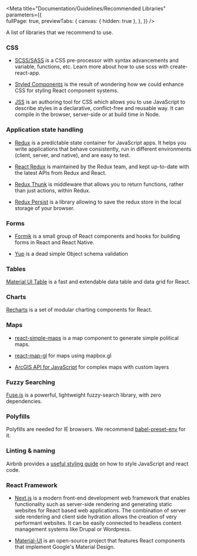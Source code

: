 
<Meta title="Documentation/Guidelines/Recommended Libraries" 
  parameters={{      
    fullPage: true,
    previewTabs: {
      canvas: { hidden: true },
    },
  }} 
/>

<Title>Recommended libraries</Title>
<Subtitle>A list of libraries that we recommend to use.</Subtitle>

### CSS

<ul>
  <li>
    <p><a class="link" target="_blank" href="https://sass-lang.com/">SCSS/SASS</a> is a CSS pre-processor with syntax advancements and variable, functions, etc. Learn more about how to use scss with create-react-app.</p>    
  </li>
  <li>
    <p><a class="link" target="_blank" href="https://styled-components.com/">Styled Components</a> is the result of wondering how we could enhance CSS for styling React component systems.</p>
  </li>
  <li>
    <p><a class="link" target="_blank" href="https://cssinjs.org">JSS</a> is an authoring tool for CSS which allows you to use JavaScript to describe styles in a declarative, conflict-free and reusable way. It can compile in the browser, server-side or at build time in Node.</p>
  </li>
</ul>

### Application state handling

<ul>
  <li>
    <p><a class="link" target="_blank" href="https://redux.js.org/">Redux</a> is a predictable state container for JavaScript apps. It helps you write applications that behave consistently, run in different environments (client, server, and native), and are easy to test.</p>
  </li>
  <li>
    <p><a class="link" target="_blank" href="https://react-redux.js.org/">React Redux</a> is maintained by the Redux team, and kept up-to-date with the latest APIs from Redux and React.</p>
  </li>
  <li>
    <p><a class="link" target="_blank" href="https://github.com/reduxjs/redux-thunk">Redux Thunk</a> is middleware that allows you to return functions, rather than just actions, within Redux.</p>
  </li>
  <li>
    <p><a class="link" target="_blank" href="https://github.com/rt2zz/redux-persist">Redux Persist</a> is a library allowing to save the redux store in the local storage of your browser.</p>
  </li>
</ul>

### Forms

<ul>
  <li>
    <p><a class="link" target="_blank" href="https://formik.org/">Formik</a> is a small group of React components and hooks for building forms in React and React Native.</p>
  </li>
  <li>
    <p><a class="link" target="_blank" href="https://github.com/jquense/yup">Yup</a> is a dead simple Object schema validation</p>
  </li>  
</ul>

### Tables

<p><a class="link" target="_blank" href="https://material-ui.com/components/data-grid/">Material UI Table</a> is a fast and extendable data table and data grid for React.</p>

### Charts

<p><a class="link" target="_blank" href="https://recharts.org/en-US/">Recharts</a> is a set of modular charting components for React.</p>

### Maps

<ul>
  <li>
    <p><a class="link" target="_blank" href="https://www.react-simple-maps.io/">react-simple-maps</a> is a map component to generate simple political maps.</p>
  </li>
  <li>
    <p><a class="link" target="_blank" href="https://github.com/visgl/react-map-gl">react-map-gl</a> for maps using mapbox.gl</p>
  </li>  
  <li>
    <p><a class="link" target="_blank" href="https://developers.arcgis.com/javascript/">ArcGIS API for JavaScript</a> for complex maps with custom layers</p>
  </li>  
</ul>

### Fuzzy Searching

<p><a class="link" target="_blank" href="https://fusejs.io/">Fuse.js</a> is a powerful, lightweight fuzzy-search library, with zero dependencies.</p>

### Polyfills

<p>Polyfills are needed for IE browsers. We recommend <a class="link" target="_blank" href="https://babeljs.io/docs/en/babel-preset-env">babel-preset-env</a> for it.</p>

### Linting & naming

<p>Airbnb provides a <a class="link" target="_blank" href="https://github.com/airbnb/javascript">useful styling guide</a> on how to style JavaScript and react code.</p>

### React Framework

<ul>
  <li>
    <p><a class="link" target="_blank" href="https://nextjs.org/">Next.js</a> is a modern front-end development web framework that enables functionality such as server-side rendering and generating static websites for React based web applications. The combination of server side rendering and client side hydration allows the creation of very performant websites. It can be easily connected to headless content management systems like Drupal or Wordpress.</p>
  </li>
  <li>
    <p><a class="link" target="_blank" href="https://material-ui.com/">Material-UI</a> is an open-source project that features React components that implement Google's Material Design.</p>
  </li>  
</ul>
